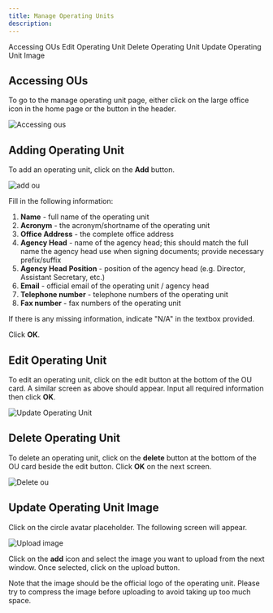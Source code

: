```yaml
---
title: Manage Operating Units
description: 
---
```


<AnchorLinks>
  <AnchorLink>Accessing OUs</AnchorLink>
  <AnchorLink>Edit Operating Unit</AnchorLink>
  <AnchorLink>Delete Operating Unit</AnchorLink>
  <AnchorLink>Update Operating Unit Image</AnchorLink>
</AnchorLinks>

## Accessing OUs

To go to the manage operating unit page, either click on the large office icon in the home page or the button in the header.

![Accessing ous](/images/ipms-admin.web.app_ous.png)

## Adding Operating Unit

To add an operating unit, click on the **Add** button. 

![add ou](/images/ipms-admin.web.app_add_ou.png)

Fill in the following information:

1. <strong>Name</strong> - full name of the operating unit
2. <strong>Acronym</strong> - the acronym/shortname of the operating unit
3. <strong>Office Address</strong> - the complete office address
4. <strong>Agency Head</strong> - name of the agency head; this should match the full name the agency head use when signing documents; provide necessary prefix/suffix
5. <strong>Agency Head Position</strong> - position of the agency head (e.g. Director, Assistant Secretary, etc.)
6. <strong>Email</strong> - official email of the operating unit / agency head
7. <strong>Telephone number</strong> - telephone numbers of the operating unit
8. <strong>Fax number</strong> - fax numbers of the operating unit

If there is any missing information, indicate "N/A" in the textbox provided.

Click <strong>OK</strong>.

## Edit Operating Unit

To edit an operating unit, click on the edit button at the bottom of the OU card. A similar screen as above should appear. Input all required information then click <strong>OK</strong>.

![Update Operating Unit](/images/ipms-admin.web.app_edit_ou.png)

## Delete Operating Unit

To delete an operating unit, click on the **delete** button at the bottom of the OU card beside the edit button. Click **OK** on the next screen.

![Delete ou](/images/ipms-admin.web.app_delete_ou.png)

## Update Operating Unit Image

Click on the circle avatar placeholder. The following screen will appear.

![Upload image](/images/ipms-admin.web.app_upload_image.png)

Click on the <strong>add</strong> icon and select the image you want to upload from the next window. Once selected, click on the upload button.

<InlineNotification kind="info">

Note that the image should be the official logo of the operating unit. Please try to compress the image before uploading to avoid taking up too much space.

</InlineNotification>